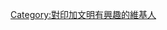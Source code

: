 {{Userbox
  |border-c = #000000
  |border-s = 1
  |id-c     = #ffffff
  |id-s     = 12
  |id-fc    = #000000
  |info-s   = 9
  |info-fc  = #000000
  |id       = [[檔案:Before Machu Picchu.jpg|60px]]
  |info     = 這個用戶對[[印加文明]]很有興趣。
}}
[[Category:對印加文明有興趣的維基人]]